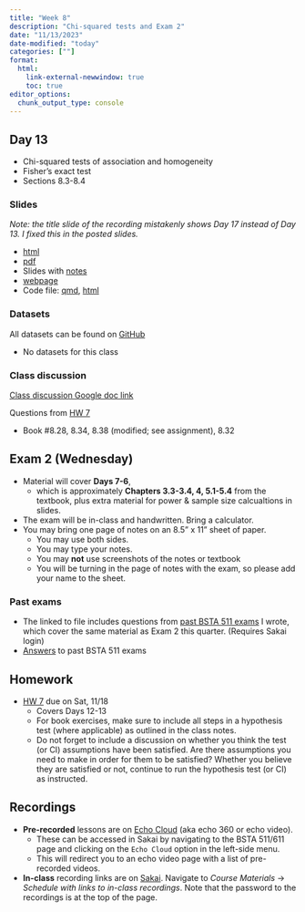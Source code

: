 ```yaml
---
title: "Week 8"
description: "Chi-squared tests and Exam 2"
date: "11/13/2023"
date-modified: "today"
categories: [""]
format: 
  html:
    link-external-newwindow: true
    toc: true
editor_options: 
  chunk_output_type: console
---
```



## Day 13 

* Chi-squared tests of association and homogeneity
* Fisher's exact test
* Sections 8.3-8.4


### Slides

_Note: the title slide of the recording mistakenly shows Day 17 instead of Day 13. I fixed this in the posted slides._ 

* [html](../slides/Day13_bsta511.qmd)
* [pdf](https://drive.google.com/file/d/1KN51RBvBPJwIoEjIsDPGDwPSNhScmLbP/view?usp=sharing)
* Slides with [notes](https://drive.google.com/file/d/1KICeogpenpwWQ01oePQ7jD_ZQiB4Zxzu/view?usp=sharing)
* [webpage](../slides_md/Day13_bsta511_md.qmd)
* Code file: [qmd](https://github.com/niederhausen/BSTA_511_F23/blob/main/slides_code/Day13_bsta511_code.qmd), [html](../slides_code/Day13_bsta511_code.qmd)


### Datasets

All datasets can be found on [GitHub](https://github.com/niederhausen/BSTA_511_F23/tree/main/data)

* No datasets for this class


### Class discussion

[Class discussion Google doc link](https://docs.google.com/document/d/1m_sOZWZHlnL89N60RyfdFG6wphcEpofLevd2kMc1wYc/edit?usp=sharing)

Questions from [HW 7](../homework/HW_7_F23_bsta511.qmd)

* Book #8.28, 8.34, 8.38 (modified; see assignment), 8.32


## Exam 2 (Wednesday)

* Material will cover __Days 7-6__, 
    * which is approximately __Chapters 3.3-3.4, 4, 5.1-5.4__ from the textbook, plus extra material for power & sample size calcualtions in slides.
* The exam will be in-class and handwritten. Bring a calculator.
* You may bring one page of notes on an 8.5" x 11" sheet of paper. 
    * You may use both sides. 
    * You may type your notes.
    * You may __not__ use screenshots of the notes or textbook
    * You will be turning in the page of notes with the exam, so please add your name to the sheet. 


### Past exams

* The linked to file includes questions from [past BSTA 511 exams](https://sakai.ohsu.edu/access/content/group/BSTA-511-1-AA-F23/Exam_samples/Exam_2_samples_Ch3.3_4_5.1-5.4.pdf) I wrote, which cover the same material as  Exam 2 this quarter. (Requires Sakai login)
* [Answers](https://sakai.ohsu.edu/access/content/group/BSTA-511-1-AA-F23/Exam_samples/Exam_2_samples_Ch3.3_4_5.1-5.4_answers.pdf) to past BSTA 511 exams


## Homework

* [HW 7](../homework/HW_7_F23_bsta511.qmd) due on Sat, 11/18
    * Covers Days 12-13
    * For book exercises, make sure to include all steps in a hypothesis test (where applicable) as outlined in the class notes. 
    * Do not forget to include a discussion on whether you think the test (or CI) assumptions have been satisfied. Are there assumptions you need to make in order for them to be satisfied? Whether you believe they are satisfied or not, continue to run the hypothesis test (or CI) as instructed.



## Recordings

* __Pre-recorded__ lessons are on [Echo Cloud](https://echo360.org/section/4a58d645-5753-4e4f-b962-f8825f59baba/home) (aka echo 360 or echo video).
    * These can be accessed in Sakai by navigating to the BSTA 511/611 page and clicking on the `Echo Cloud` option in the left-side menu. 
    * This will redirect you to an echo video page with a list of pre-recorded videos.
* __In-class__ recording links are on [Sakai](https://sakai.ohsu.edu/portal/site/BSTA-511-1-AA-F23/tool/1f70eae0-e36a-4052-9247-69c6917e6b73/). Navigate to _Course Materials_ -> _Schedule with links to in-class recordings_. Note that the password to the recordings is at the top of the page.  
